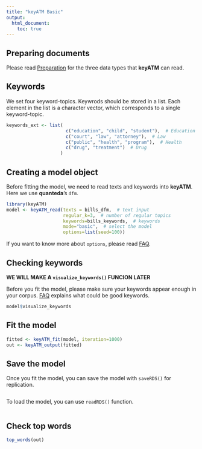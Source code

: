 ```yaml
---
title: "keyATM Basic"
output: 
  html_document:
    toc: true
---
```


## Preparing documents
Please read [Preparation](Preparation.html) for the three data types that **keyATM** can read.

## Keywords

We set four keyword-topics. Keywrods should be stored in a list. Each element in the list is a character vector, which corresponds to a single keyword-topic.
```r
keywords_ext <- list(
                      c("education", "child", "student"),  # Education
                      c("court", "law", "attorney"),  # Law
                      c("public", "health", "program"),  # Health
                      c("drug", "treatment")  # Drug
                    )
```


## Creating a model object
Before fitting the model, we need to read texts and keywords into **keyATM**. Here we use **quanteda**'s `dfm`.


```r
library(keyATM)
model <- keyATM_read(texts = bills_dfm,  # text input
                     regular_k=3,  # number of regular topics
                     keywords=bills_keywords,  # keywords
                     mode="basic",  # select the model
                     options=list(seed=100))
```

If you want to know more about `options`, please read [FAQ](FAQ.html#what-is-the-options-argument).


## Checking keywords
**WE WILL MAKE A `visualize_keywords()` FUNCION LATER**

Before you fit the model, please make sure your keywords appear enough in your corpus. [FAQ](FAQ.html#how-to-select-keywords) explains what could be good keywords.
```r
model$visualize_keywords
```



## Fit the model
```r
fitted <- keyATM_fit(model, iteration=1000)
out <- keyATM_output(fitted)
```

## Save the model

Once you fit the model, you can save the model with `saveRDS()` for replication.
```r

```

To load the model, you can use `readRDS()` function.
```r

```

## Check top words
```r
top_words(out)
```


